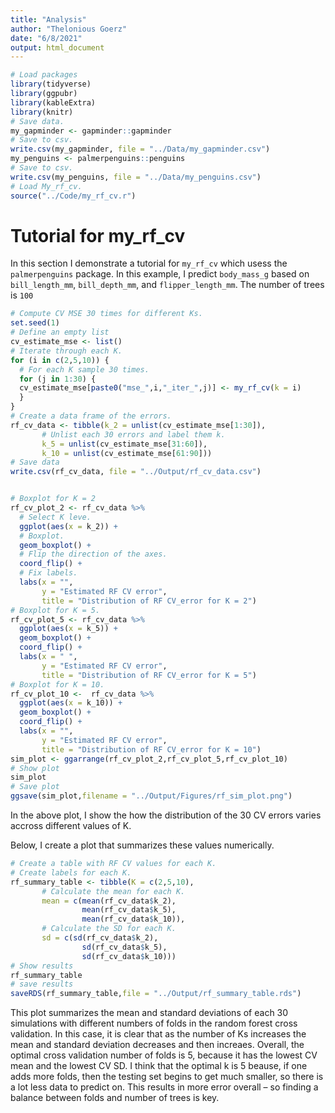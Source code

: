 ```yaml
---
title: "Analysis"
author: "Thelonious Goerz"
date: "6/8/2021"
output: html_document
---
```


```r
# Load packages 
library(tidyverse)
library(ggpubr)
library(kableExtra)
library(knitr)
# Save data. 
my_gapminder <- gapminder::gapminder
# Save to csv. 
write.csv(my_gapminder, file = "../Data/my_gapminder.csv")
my_penguins <- palmerpenguins::penguins
# Save to csv.
write.csv(my_penguins, file = "../Data/my_penguins.csv")
# Load My_rf_cv. 
source("../Code/my_rf_cv.r")
```

# Tutorial for my_rf_cv

In this section I demonstrate a tutorial for `my_rf_cv` which usess the `palmerpenguins` package. In this example, I predict `body_mass_g` based on `bill_length_mm`, `bill_depth_mm`, and `flipper_length_mm`. The number of trees is `100`

```r
# Compute CV MSE 30 times for different Ks. 
set.seed(1)
# Define an empty list
cv_estimate_mse <- list()
# Iterate through each K.
for (i in c(2,5,10)) {
  # For each K sample 30 times. 
  for (j in 1:30) {
  cv_estimate_mse[paste0("mse_",i,"_iter_",j)] <- my_rf_cv(k = i)
  }
}
# Create a data frame of the errors.
rf_cv_data <- tibble(k_2 = unlist(cv_estimate_mse[1:30]),
       # Unlist each 30 errors and label them k. 
       k_5 = unlist(cv_estimate_mse[31:60]),
       k_10 = unlist(cv_estimate_mse[61:90]))
# Save data 
write.csv(rf_cv_data, file = "../Output/rf_cv_data.csv")


# Boxplot for K = 2
rf_cv_plot_2 <- rf_cv_data %>% 
  # Select K leve.
  ggplot(aes(x = k_2)) + 
  # Boxplot. 
  geom_boxplot() + 
  # Flip the direction of the axes.
  coord_flip() +
  # Fix labels.
  labs(x = "",
       y = "Estimated RF CV error",
       title = "Distribution of RF CV_error for K = 2")
# Boxplot for K = 5.
rf_cv_plot_5 <- rf_cv_data %>% 
  ggplot(aes(x = k_5)) + 
  geom_boxplot() + 
  coord_flip() + 
  labs(x = " ",
       y = "Estimated RF CV error",
       title = "Distribution of RF CV_error for K = 5")
# Boxplot for K = 10. 
rf_cv_plot_10 <-  rf_cv_data %>% 
  ggplot(aes(x = k_10)) + 
  geom_boxplot() + 
  coord_flip() + 
  labs(x = "",
       y = "Estimated RF CV error",
       title = "Distribution of RF CV_error for K = 10")
sim_plot <- ggarrange(rf_cv_plot_2,rf_cv_plot_5,rf_cv_plot_10)
# Show plot
sim_plot
# Save plot 
ggsave(sim_plot,filename = "../Output/Figures/rf_sim_plot.png")
```

In the above plot, I show the how the distribution of the 30 CV errors varies accross different values of K. 

Below, I create a plot that summarizes these values numerically. 

```r
# Create a table with RF CV values for each K. 
# Create labels for each K. 
rf_summary_table <- tibble(K = c(2,5,10),
       # Calculate the mean for each K. 
       mean = c(mean(rf_cv_data$k_2),
                mean(rf_cv_data$k_5),
                mean(rf_cv_data$k_10)),
       # Calculate the SD for each K. 
       sd = c(sd(rf_cv_data$k_2),
                sd(rf_cv_data$k_5),
                sd(rf_cv_data$k_10)))
# Show results 
rf_summary_table
# save results
saveRDS(rf_summary_table,file = "../Output/rf_summary_table.rds")
```

This plot summarizes the mean and standard deviations of each 30 simulations with different numbers of folds in the random forest cross validation. In this case, it is clear that as the number of Ks increases the mean and standard deviation decreases and then increaes. Overall, the optimal cross validation number of folds is 5, because it has the lowest CV mean and the lowest CV SD. I think that the optimal k is 5 beause, if one adds more folds, then the testing set begins to get much smaller, so there is a lot less data to predict on. This results in more error overall -- so finding a balance between folds and number of trees is key. 
